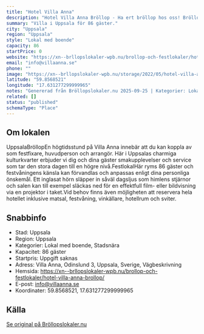 ```yaml
---
title: "Hotel Villa Anna"
description: "Hotel Villa Anna Bröllop - Ha ert bröllop hos oss! Bröllopslokal Uppsala. Skicka gärna en förfrågan så hjälper vi Er!"
summary: "Villa i Uppsala för 86 gäster."
city: "Uppsala"
region: "Uppsala"
style: "Lokal med boende"
capacity: 86
startPrice: 0
website: "https://xn--brllopslokaler-wpb.nu/brollop-och-festlokaler/hotel-villa-anna-brollop/"
email: "info@villaanna.se"
phone: ""
image: "https://xn--brllopslokaler-wpb.nu/storage/2022/05/hotel-villa-anna-festvaning-festlokal-visningsbild.webp"
latitude: "59.8568521"
longitude: "17.631277299999965"
notes: "Genererad från Bröllopslokaler.nu 2025-09-25 | Kategorier: Lokal med boende, Stadsnära"
related: []
status: "published"
schemaType: "Place"
---
```


## Om lokalen

UppsalaBröllopEn högtidsstund på Villa Anna innebär att du kan koppla av som festfixare, huvudperson och arrangör. Här i Uppsalas charmiga kulturkvarter erbjuder vi dig och dina gäster smakupplevelser och service som tar den stora dagen till en högre nivå.FestlokalHär ryms 86 gäster och festvåningens känsla kan förvandlas och anpassas enligt dina personliga önskemål. Ett inglasat hörn släpper in såväl dagsljus som himlens stjärnor och salen kan till exempel släckas ned för en effektfull film- eller bildvisning via en projektor i taket.Vid behov finns även möjligheten att reservera hela hotellet inklusive matsal, festvåning, vinkällare, hotellrum och sviter.

## Snabbinfo

- Stad: Uppsala
- Region: Uppsala
- Kategorier: Lokal med boende, Stadsnära
- Kapacitet: 86 gäster
- Startpris: Uppgift saknas
- Adress: Villa Anna, Odinslund 3, Uppsala, Sverige, Vägbeskrivning
- Hemsida: https://xn--brllopslokaler-wpb.nu/brollop-och-festlokaler/hotel-villa-anna-brollop/
- E-post: info@villaanna.se
- Koordinater: 59.8568521, 17.631277299999965

## Källa

[Se original på Bröllopslokaler.nu](https://xn--brllopslokaler-wpb.nu/brollop-och-festlokaler/hotel-villa-anna-brollop/)
